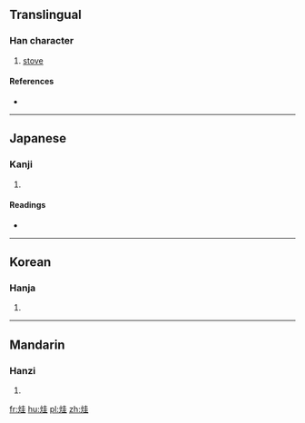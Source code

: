 ==Translingual==

===Han character===
{{Han char|rn=86|rad=火|as=06|sn=10|four=9481<sub>4</sub>|canj=火土土 (FGG)|ids=⿰[[火]][[圭]]}}

# [[stove]]

====References====
* {{Han ref|kx=0670.090|dkj=19004|dj=1079.050|hdz=32198.140|uh=70D3|ud=28883|bh=D26B|bd=53867}}

----

==Japanese==

===Kanji===
{{ja-kanji|grade=|rs=火06}}

# {{defn|lang=ja|sort=火06}}

====Readings====
* {{ja-readings|on=[[えい]] (ei), [[え]] (e), [[けい]] (kei), [[きょう]] (kyō)|kun=[[かまど]] (kamado)}}

----

==Korean==

===Hanja===
{{ko-hanja|hangeul=계|eumhun=|rv=gye|mr=kye|y=kyey}}

# {{defn|lang=ko|sort=火06}}

----

==Mandarin==

===Hanzi===
{{cmn-hanzi|pin=[[wēi]] ([[wei1]])|wg=wei<sup>1</sup>}}

# {{defn|lang=cmn|sort=火06}}

[[fr:烓]]
[[hu:烓]]
[[pl:烓]]
[[zh:烓]]